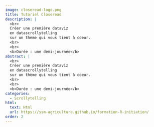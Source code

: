 ```yaml
---
image: closeread-logo.png
title: Tutoriel Closeread
description: |
  <br>
  Créer une première dataviz 
  en datascrollytelling 
  sur un thème qui vous tient à coeur.
  <br>
  <br>
  <b>Durée : une demi-journée</b>
abstract: |
  <br>
  Créer une première dataviz 
  en datascrollytelling 
  sur un thème qui vous tient à coeur.
  <br>
  <br>
  <b>Durée : une demi-journée</b>
categories:
  - Scrollytelling
html:
  text: Html
  url: https://ssm-agriculture.github.io/formation-R-initiation/
order: 2
---
```

